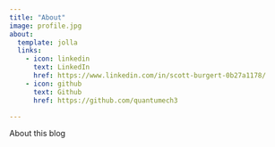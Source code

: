 ```yaml
---
title: "About"
image: profile.jpg
about:
  template: jolla
  links:
    - icon: linkedin
      text: LinkedIn
      href: https://www.linkedin.com/in/scott-burgert-0b27a1178/
    - icon: github
      text: Github
      href: https://github.com/quantumech3

---
```


About this blog
